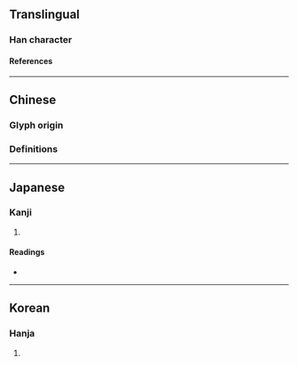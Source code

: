 {{also|𡩋|甯}}
{{character info/new}}
==Translingual==

===Han character===
{{Han char|rn=40|rad=宀|as=10|sn=13|four=|canj=JPHB|ids=⿱宓冉}}

====References====
{{Han ref|kx=0289.250|dkj=07255|dj=0573.160|hdz=20946.100|uh=5BD7}}

----

==Chinese==

===Glyph origin===
{{Han etym}}

===Definitions===
{{zh-see|甯|v}}

----

==Japanese==

===Kanji===
{{ja-kanji|grade=|rs=宀10}}

# {{defn|lang=ja|sort=宀10}}

====Readings====
* {{ja-readings|on=[[ねい]] (nei), [[にゅう]] (nyū)|kun=[[ねがい]] (negai)}}

----

==Korean==

===Hanja===
{{ko-hanja|hangeul=녕|rv=nyeong|mr=nyŏng}}

# {{defn|lang=ko|sort=宀10}}